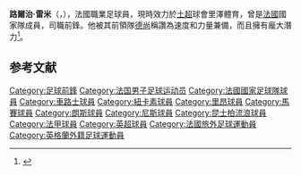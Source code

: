 {{noteTA
|G1=football
|G2=EPL
|G3=法甲
|G4=uefa
|G5=laliga
|1=zh-cn:洛伊克; zh-tw:洛伊克; zh-hk:路爾治
}}
{{Infobox football biography
| name       = 路爾治·雷米<br />Loïc Rémy
| image      = Chelsea 2 West Brom 0 The Blues go marching on (15672771328).jpg
| image_size = 200
| caption    = 
| fullname=Loïc Rémy<ref name="Barclays Premier League Squad Numbers 2013/14">{{cite news|title=Barclays Premier League Squad Numbers 2013/14|url=http://www.premierleague.com/en-gb/news/news/2013-14/aug/premier-league-squad-numbers-seasons-2013-14.html|publisher=Premier League|date=16 August 2013|accessdate=17 August 2013|archive-date=2013-08-21|archive-url=https://web.archive.org/web/20130821225359/http://www.premierleague.com/en-gb/news/news/2013-14/aug/premier-league-squad-numbers-seasons-2013-14.html|dead-url=no}}</ref>
| birth_date  = {{Birth date and age|1987|1|2|df=y}}
| birth_place = 法國[[里约拉帕普|里约拉帕普]]
| height      = {{convert|1.85|m|abbr=on}}<ref>{{cite web |title=Loic Remy Chelsea Profile |url=http://www.chelseafc.com/teams/first-team/loic-remy.html |publisher=Chelsea F.C. |accessdate=2 September 2014 |deadurl=yes |archiveurl=https://web.archive.org/web/20140902232619/http://www.chelseafc.com/teams/first-team/loic-remy.html |archivedate=2014-09-02}}</ref>
| currentclub = 里澤體育
| clubnumber  = 7
| position    = [[前鋒|前鋒]]
| youthyears1 = 1993–1999 
| youthclubs1 = ASPTT 里昂
| youthyears2 = 1999–2006 
| youthclubs2 = [[奥林匹克里昂|里昂]]
| years1 = 2006–2008 
| clubs1 = [[奥林匹克里昂|里昂]]
| caps1  = 12 
| goals1 = 0
| years2 = 2008      
| clubs2 = → [[朗斯競賽會|朗斯]] (外借)                        
| caps2  = 10 
| goals2 = 3
| years3 = 2008–2010 
| clubs3 = [[尼斯蔚藍海岸奧林匹克體操俱樂部|尼斯]]                                
| caps3  = 68 
| goals3 = 26
| years4 = 2010–2013 
| clubs4 = [[马赛奥林匹克|马赛]]
| caps4  = 68 
| goals4 = 27
| years5 = 2013–2014     
| clubs5 = [[女王公园巡游者足球俱乐部|女王公园巡游者]] 
| caps5  = 16 
| goals5 = 6
| years6 = 2013–2014     
| clubs6 = → [[纽卡斯尔联足球俱乐部|纽卡斯尔联]] (外借) 
| caps6  = 26 
| goals6 = 14
| years7 = 2014–2017    
| clubs7 = [[切尔西足球俱乐部|切尔西]] 
| caps7  = 32
| goals7 = 8
| years8 = 2016–2017    
| clubs8 = → [[水晶宫足球俱乐部|水晶宫]] (外借) 
| caps8  = 5
| goals8 = 0
| years9 = 2017–2018
| clubs9 = [[拉斯帕尔马斯体育联盟|拉斯帕尔马斯]] 
| caps9  = 12
| goals9 = 5
| years10 = 2018    
| clubs10 = → [[基達菲足球會|基達菲]]
| caps10  = 11
| goals10 = 3
| years11 = 2018–2020
| clubs11 = [[里爾奧林匹克體育會|里爾]] 
| caps11  = 46
| goals11 = 14
| years12 = 2020–
| clubs12 = 里澤體育 
| caps12  = 26
| goals12 = 7
<!-- This is for LEAGUE GOALS ONLY. Do NOT include other goals. -->
| nationalyears1 = 2007      
| nationalteam1  = [[France_national_under-20_football_team|法國U20]] 
| nationalcaps1  = 5 
| nationalgoals1 = 2
| nationalyears2 = 2007–2008 
| nationalteam2  = [[France_national_under-21_football_team|法國U21]] 
| nationalcaps2  = 11
| nationalgoals2 = 3
| nationalyears3 = 2009–2014     
| nationalteam3  = [[法國國家足球隊|法國]]
| nationalcaps3  = 31
| nationalgoals3 = 7
| club-update    = 2021年11月28日
| nationalteam-update = 2014年10月14日
}}
'''路爾治·雷米'''（{{lang-fr|Loïc Rémy}}，{{bd|1987年|1月2日}}），法國職業足球員，現時效力於[[土超|土超]]球會里澤體育，曾是[[法國國家足球隊|法國]]國家隊成員，司職前鋒。他被其前領隊[[迪迪埃·德尚|德尚]]稱讚為速度和力量兼備，而且擁有龐大潛力<ref>{{cite web|publisher=[[Union_of_European_Football_Associations|UEFA]]|date=24 August 2010|url=http://www.uefa.com/uefachampionsleague/news/newsid=1517443.html|title=Gignac and Rémy added to OM armoury|accessdate=11 February 2011|archive-date=2018-06-23|archive-url=https://web.archive.org/web/20180623141247/http://www.uefa.com/uefachampionsleague/news/newsid=1517443.html|dead-url=no}}</ref>。

==参考文献==
{{reflist}}
{{2014年世界盃足球賽法國參賽名單}}
{{DEFAULTSORT:Remy, Loic}}
[[Category:足球前鋒|Category:足球前鋒]]
[[Category:法国男子足球运动员|Category:法国男子足球运动员]]
[[Category:法國國家足球隊球員|Category:法國國家足球隊球員]]
[[Category:車路士球員|Category:車路士球員]]
[[Category:紐卡素球員|Category:紐卡素球員]]
[[Category:里昂球員|Category:里昂球員]]
[[Category:馬賽球員|Category:馬賽球員]]
[[Category:朗斯球員|Category:朗斯球員]]
[[Category:尼斯球員|Category:尼斯球員]]
[[Category:昆士柏流浪球員|Category:昆士柏流浪球員]]
[[Category:法甲球員|Category:法甲球員]]
[[Category:英超球員|Category:英超球員]]
[[Category:法國旅外足球運動員|Category:法國旅外足球運動員]]
[[Category:英格蘭外籍足球運動員|Category:英格蘭外籍足球運動員]]